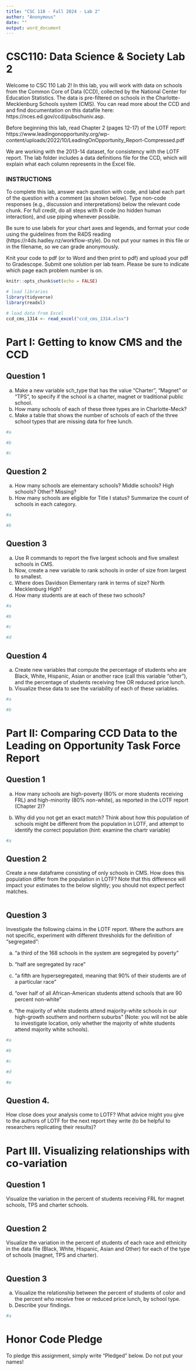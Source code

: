 ```yaml
---
title: "CSC 110 - Fall 2024 - Lab 2"
author: "Anonymous"
date: ""
output: word_document
---
```

# CSC110: Data Science & Society Lab 2

Welcome to CSC 110 Lab 2!  In this lab, you will work with data on schools from the Common Core of Data (CCD), collected by the National Center for Education Statistics. The data is pre-filtered on schools in the Charlotte-Mecklenburg Schools system (CMS). You can read more about the CCD and and find documentation on this datafile here: https://nces.ed.gov/ccd/pubschuniv.asp. 

Before beginning this lab, read Chapter 2 (pages 12-17) of the LOTF report: https://www.leadingonopportunity.org/wp-content/uploads/2022/10/LeadingOnOpportunity_Report-Compressed.pdf

We are working with the 2013-14 dataset, for consistency with the LOTF report. The lab folder includes a data definitions file for the CCD, which will explain what each column represents in the Excel file.

### INSTRUCTIONS

To complete this lab, answer each question with code, and label each part of the question with a comment (as shown below). Type non-code responses (e.g., discussion and interpretations) below the relevant code chunk. For full credit, do all steps with R code (no hidden human interaction), and use piping whenever possible. 

Be sure to use labels for your chart axes and legends, and format your code using the guidelines from the R4DS reading (https://r4ds.hadley.nz/workflow-style). Do not put your names in this file or in the filename, so we can grade anonymously.

Knit your code to pdf (or to Word and then print to pdf) and upload your pdf to Gradescope. Submit one solution per lab team. Please be sure to indicate which page each problem number is on. 

```r
knitr::opts_chunk$set(echo = FALSE)

# load libraries
library(tidyverse)
library(readxl)

# load data from Excel
ccd_cms_1314 <- read_excel("ccd_cms_1314.xlsx")
```

# Part I: Getting to know CMS and the CCD
## Question 1 

a. Make a new variable sch_type that has the value "Charter", "Magnet" or "TPS", to specify if the school is a charter, magnet or traditional public school.
b. How many schools of each of these three types are in Charlotte-Meck? 
c. Make a table that shows the number of schools of each of the three school types that are missing data for free lunch.

```r
#a

#b 

#c

```

## Question 2

a. How many schools are elementary schools?  Middle schools? High schools? Other? Missing? 
b. How many schools are eligible for Title I status? Summarize the count of schools in each category.

```r
#a

#b 

```

## Question 3

a. Use R commands to report the five largest schools and five smallest schools in CMS.
b. Now, create a new variable to rank schools in order of size from largest to smallest.
c. Where does Davidson Elementary rank in terms of size?  North Mecklenburg High? 
d. How many students are at each of these two schools?

```r
#a

#b 

#c

#d

```

## Question 4
a. Create new variables that compute the percentage of students who are Black, White, Hispanic, Asian or another race (call this variable "other"), and the percentage of students receiving free OR reduced price lunch.
b. Visualize these data to see the variability of each of these variables.

```r
#a

#b 

```

# Part II: Comparing CCD Data to the Leading on Opportunity Task Force Report

## Question 1
a. How many schools are high-poverty (80% or more students receiving FRL) and high-minority (80% non-white), as reported in the LOTF report (Chapter 2)? 

b. Why did you not get an exact match? Think about how this population of schools might be different from the population in LOTF, and attempt to identify the correct population (hint: examine the chartr variable)

```r
#a

```

## Question 2 
Create a new dataframe consisting of only schools in CMS. How does this population differ from the population in LOTF? Note that this difference will impact your estimates to the below slightly; you should not expect perfect matches.

```r

```

## Question 3 
Investigate the following claims in the LOTF report. Where the authors are not specific, experiment with different thresholds for the definition of "segregated":

a. "a third of the 168 schools in the system are segregated by poverty"

b. "half are segregated by race"

c. "a fifth are hypersegregated, meaning that 90% of their students are of a particular race"

d. "over half of all African-American students attend schools that are 90 percent non-white"

e. "the majority of white students attend majority-white schools in our high-growth southern and northern suburbs"  (Note: you will not be able to investigate location, only whether the majority of white students attend majority white schools).

```r
#a

#b

#c

#d

#e

```

## Question 4. 
How close does your analysis come to LOTF? What advice might you give to the authors of LOTF for the next report they write (to be helpful to researchers replicating their results)?



# Part III.  Visualizing relationships with co-variation

## Question 1 
Visualize the variation in the percent of students receiving FRL for magnet schools, TPS and charter schools.
```r


```

## Question 2 
Visualize the variation in the percent of students of each race and ethnicity in the data file (Black, White, Hispanic, Asian and Other) for each of the type of schools (magnet, TPS and charter).
```r

```

## Question 3 
a. Visualize the relationship between the percent of students of color and the percent who receive free or reduced price lunch, by school type. 
b. Describe your findings.
```r
#a

```


# Honor Code Pledge

To pledge this assignment, simply write "Pledged" below. Do not put your names!


